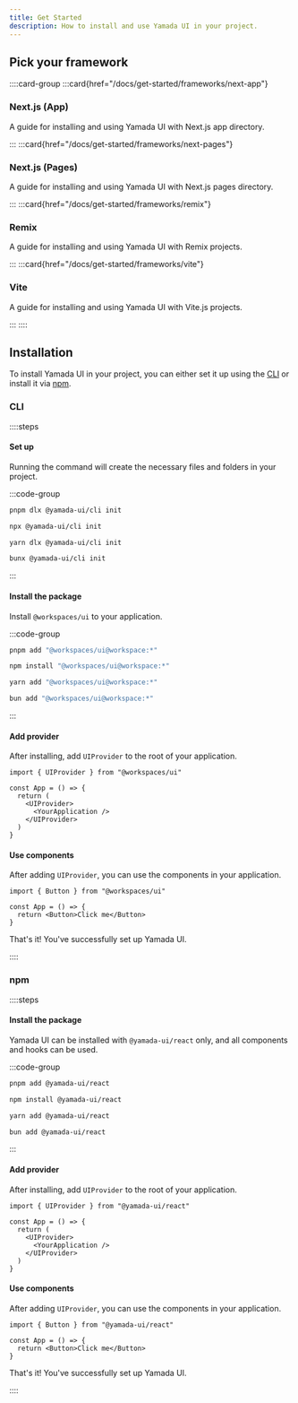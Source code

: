 ```yaml
---
title: Get Started
description: How to install and use Yamada UI in your project.
---
```


## Pick your framework

::::card-group
:::card{href="/docs/get-started/frameworks/next-app"}

### Next.js (App)

A guide for installing and using Yamada UI with Next.js app directory.

:::
:::card{href="/docs/get-started/frameworks/next-pages"}

### Next.js (Pages)

A guide for installing and using Yamada UI with Next.js pages directory.

:::
:::card{href="/docs/get-started/frameworks/remix"}

### Remix

A guide for installing and using Yamada UI with Remix projects.

:::
:::card{href="/docs/get-started/frameworks/vite"}

### Vite

A guide for installing and using Yamada UI with Vite.js projects.

:::
::::

## Installation

To install Yamada UI in your project, you can either set it up using the [CLI](/docs/get-started/cli) or install it via [npm](https://www.npmjs.com).

### CLI

::::steps

#### Set up

Running the command will create the necessary files and folders in your project.

:::code-group

```bash [pnpm]
pnpm dlx @yamada-ui/cli init
```

```bash [npm]
npx @yamada-ui/cli init
```

```bash [yarn]
yarn dlx @yamada-ui/cli init
```

```bash [bun]
bunx @yamada-ui/cli init
```

:::

#### Install the package

Install `@workspaces/ui` to your application.

:::code-group

```bash [pnpm]
pnpm add "@workspaces/ui@workspace:*"
```

```bash [npm]
npm install "@workspaces/ui@workspace:*"
```

```bash [yarn]
yarn add "@workspaces/ui@workspace:*"
```

```bash [bun]
bun add "@workspaces/ui@workspace:*"
```

:::

#### Add provider

After installing, add `UIProvider` to the root of your application.

```tsx
import { UIProvider } from "@workspaces/ui"

const App = () => {
  return (
    <UIProvider>
      <YourApplication />
    </UIProvider>
  )
}
```

#### Use components

After adding `UIProvider`, you can use the components in your application.

```tsx
import { Button } from "@workspaces/ui"

const App = () => {
  return <Button>Click me</Button>
}
```

That's it! You've successfully set up Yamada UI.

::::

### npm

::::steps

#### Install the package

Yamada UI can be installed with `@yamada-ui/react` only, and all components and hooks can be used.

:::code-group

```bash [pnpm]
pnpm add @yamada-ui/react
```

```bash [npm]
npm install @yamada-ui/react
```

```bash [yarn]
yarn add @yamada-ui/react
```

```bash [bun]
bun add @yamada-ui/react
```

:::

#### Add provider

After installing, add `UIProvider` to the root of your application.

```tsx
import { UIProvider } from "@yamada-ui/react"

const App = () => {
  return (
    <UIProvider>
      <YourApplication />
    </UIProvider>
  )
}
```

#### Use components

After adding `UIProvider`, you can use the components in your application.

```tsx
import { Button } from "@yamada-ui/react"

const App = () => {
  return <Button>Click me</Button>
}
```

That's it! You've successfully set up Yamada UI.

::::
